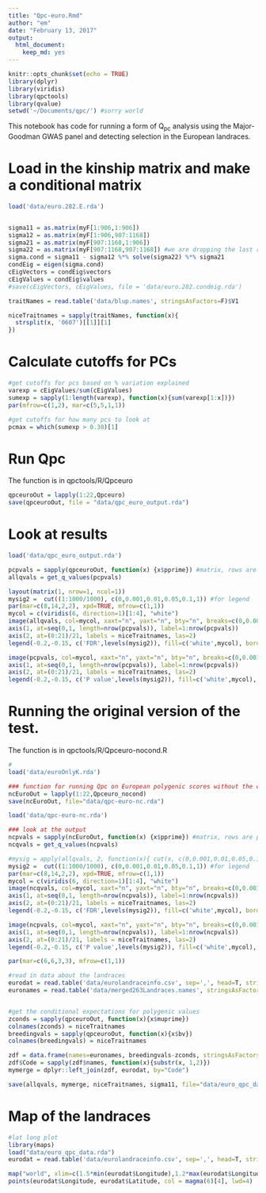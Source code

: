 ```yaml
---
title: "Qpc-euro.Rmd"
author: "em"
date: "February 13, 2017"
output:
  html_document:
    keep_md: yes
---
```


```r
knitr::opts_chunk$set(echo = TRUE)
library(dplyr)
library(viridis)
library(qpctools)
library(qvalue)
setwd('~/Documents/qpc/') #sorry world
```

This notebook has code for running a form of Q<sub>pc</sub> analysis using the Major-Goodman GWAS panel and detecting selection in the European landraces.

# Load in the kinship matrix and make a conditional matrix 
```r
load('data/euro.282.E.rda')


sigma11 = as.matrix(myF[1:906,1:906])
sigma12 = as.matrix(myF[1:906,907:1168])
sigma21 = as.matrix(myF[907:1168,1:906])
sigma22 = as.matrix(myF[907:1168,907:1168]) #we are dropping the last row
sigma.cond = sigma11 - sigma12 %*% solve(sigma22) %*% sigma21
condEig = eigen(sigma.cond)
cEigVectors = condEig$vectors
cEigValues = condEig$values
#save(cEigVectors, cEigValues, file = 'data/euro.282.condeig.rda')

traitNames = read.table('data/blup.names', stringsAsFactors=F)$V1

niceTraitnames = sapply(traitNames, function(x){
  strsplit(x, '0607')[[1]][1]
})

```

# Calculate cutoffs for PCs
```r
#get cutoffs for pcs based on % variation explained
varexp = cEigValues/sum(cEigValues)
sumexp = sapply(1:length(varexp), function(x){sum(varexp[1:x])})
par(mfrow=c(1,2), mar=c(5,5,1,1))

#get cutoffs for how many pcs to look at
pcmax = which(sumexp > 0.30)[1]


```

# Run Qpc
The function is in qpctools/R/Qpceuro
```r
qpceuroOut = lapply(1:22,Qpceuro)
save(qpceuroOut, file = "data/qpc_euro_output.rda")
```

# Look at results
```r
load('data/qpc_euro_output.rda')

pcpvals = sapply(qpceuroOut, function(x) {x$pprime}) #matrix, rows are pvals, columns are traits
allqvals = get_q_values(pcpvals)

layout(matrix(1, nrow=1, ncol=1))
mysig2 =  cut((1:1000/1000), c(0,0.001,0.01,0.05,0.1,1)) #for legend
par(mar=c(8,14,2,2), xpd=TRUE, mfrow=c(1,1))
mycol = c(viridis(6, direction=1)[1:4], "white")
image(allqvals, col=mycol, xaxt="n", yaxt="n", bty="n", breaks=c(0,0.001,0.01,0.05,0.1,1))
axis(1, at=seq(0,1, length=nrow(pcpvals)), label=1:nrow(pcpvals))
axis(2, at=(0:21)/21, labels = niceTraitnames, las=2)
legend(-0.2,-0.15, c('FDR',levels(mysig2)), fill=c('white',mycol), border=c('white',rep('black',5)), bty="n", horiz=T)

image(pcpvals, col=mycol, xaxt="n", yaxt="n", bty="n", breaks=c(0,0.001,0.01,0.05,0.1,1))
axis(1, at=seq(0,1, length=nrow(pcpvals)), label=1:nrow(pcpvals))
axis(2, at=(0:21)/21, labels = niceTraitnames, las=2)
legend(-0.2,-0.15, c('P value',levels(mysig2)), fill=c('white',mycol), border=c('white',rep('black',5)), bty="n", horiz=T)

```


# Running the original version of the test.
The function is in qpctools/R/Qpceuro-nocond.R
```r
#
load('data/euroOnlyK.rda')

### function for running Qpc on European polygenic scores without the conditional test
ncEuroOut = lapply(1:22,Qpceuro_nocond)
save(ncEuroOut, file="data/qpc-euro-nc.rda")

```

```r
load('data/qpc-euro-nc.rda')

### look at the output
ncpvals = sapply(ncEuroOut, function(x) {x$pprime}) #matrix, rows are pvals, columns are traits
ncqvals = get_q_values(ncpvals)

#mysig = apply(allqvals, 2, function(x){ cut(x, c(0,0.001,0.01,0.05,0.1,1), labels=F)})
mysig2 =  cut((1:1000/1000), c(0,0.001,0.01,0.05,0.1,1)) #for legend
par(mar=c(8,14,2,2), xpd=TRUE, mfrow=c(1,1))
mycol = c(viridis(6, direction=1)[1:4], "white")
image(ncqvals, col=mycol, xaxt="n", yaxt="n", bty="n", breaks=c(0,0.001,0.01,0.05,0.1,1))
axis(1, at=seq(0,1, length=nrow(ncpvals)), label=1:nrow(ncpvals))
axis(2, at=(0:21)/21, labels = niceTraitnames, las=2)
legend(-0.2,-0.15, c('FDR',levels(mysig2)), fill=c('white',mycol), border=c('white',rep('black',5)), bty="n", horiz=T)

image(ncpvals, col=mycol, xaxt="n", yaxt="n", bty="n", breaks=c(0,0.001,0.01,0.05,0.1,1))
axis(1, at=seq(0,1, length=nrow(ncpvals)), label=1:nrow(ncpvals))
axis(2, at=(0:21)/21, labels = niceTraitnames, las=2)
legend(-0.2,-0.15, c('P value',levels(mysig2)), fill=c('white',mycol), border=c('white',rep('black',5)), bty="n", horiz=T)


````


```r
par(mar=c(6,6,3,3), mfrow=c(1,1))

#read in data about the landraces
eurodat = read.table('data/eurolandraceinfo.csv', sep=',', head=T, stringsAsFactors=F)
euronames = read.table('data/merged263Landraces.names', stringsAsFactors=F)[1:906,]


#get the conditional expectations for polygenic values
zconds = sapply(qpceuroOut, function(x){x$muprime})
colnames(zconds) = niceTraitnames
breedingvals = sapply(qpceuroOut, function(x){x$bv})
colnames(breedingvals) = niceTraitnames

zdf = data.frame(names=euronames, breedingvals-zconds, stringsAsFactors = F)
zdf$Code = sapply(zdf$names, function(x){substr(x, 1,2)})
mymerge = dplyr::left_join(zdf, eurodat, by="Code")

save(allqvals, mymerge, niceTraitnames, sigma11, file="data/euro_qpc_data.rda")

```

# Map of the landraces
```r
#lat long plot
library(maps)
load("data/euro_qpc_data.rda")
eurodat = read.table('data/eurolandraceinfo.csv', sep=',', head=T, stringsAsFactors=F)

map("world", xlim=c(1.5*min(eurodat$Longitude),1.2*max(eurodat$Longitude)), ylim=c(0.85*min(eurodat$Latitude),1.05*max(eurodat$Latitude)), fill=T, col="azure")
points(eurodat$Longitude, eurodat$Latitude, col = magma(6)[4], lwd=4)


```



